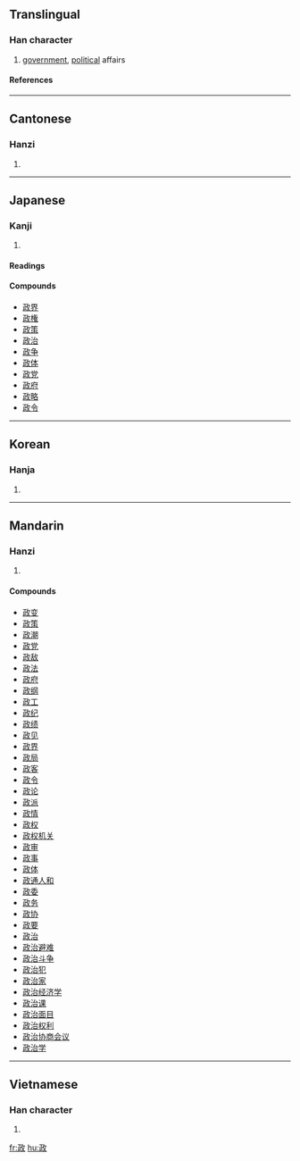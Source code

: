 ==Translingual==
===Han character===
{{Han char|rn=66|rad=攴|as=04|sn=8|four=1814<sub>0</sub>|canj=一一人大 (MMOK)}}
# [[government]], [[political]] affairs
====References====
{{Han ref|kx=0469.060|dkj=13135|dj=0819.020|hdz=21453.030|uh=653F|ud=25919|bh=AC46|bd=44102}}

----
==Cantonese==
===Hanzi===
{{yue-hanzi|jyut=|y=[[jing3]]}}
# {{defn|Cantonese}}

----
==Japanese==
===Kanji===
{{ja-kanji|grade=5|rs=攴04}}
# {{defn|Japanese}} 
====Readings====
{{ja-readings|on=[[せい]] (sei), [[しょう]] (shō)|kun=[[まつりごと]] (matsurigoto), [[ただす]] (tadasu)}}

====Compounds====
*[[政界]]
*[[政権]]
*[[政策]]
*[[政治]]
*[[政争]]
*[[政体]]
*[[政党]]
*[[政府]]
*[[政略]]
*[[政令]]

----
==Korean==
===Hanja===
{{ko-hanja|hangeul=정|eumhun=|rv=jeong|mr=chŏng|y=ceng}}
# {{defn|Korean}}

----
==Mandarin==
===Hanzi===
{{cmn-hanzi|pin=[[zhēng]] ([[zheng1]]), [[zhèng]] ([[zheng4]])|wg=[[cheng1|cheng<sup>1</sup>]], [[cheng4|cheng<sup>4</sup>]]}}
# {{defn|Mandarin}}

====Compounds====
*[[政变]]
*[[政策]]
*[[政潮]]
*[[政党]]
*[[政敌]]
*[[政法]]
*[[政府]]
*[[政纲]]
*[[政工]]
*[[政纪]]
*[[政绩]]
*[[政见]]
*[[政界]]
*[[政局]]
*[[政客]]
*[[政令]]
*[[政论]]
*[[政派]]
*[[政情]]
*[[政权]]
*[[政权机关]]
*[[政审]]
*[[政事]]
*[[政体]]
*[[政通人和]]
*[[政委]]
*[[政务]]
*[[政协]]
*[[政要]]
*[[政治]]
*[[政治避难]]
*[[政治斗争]]
*[[政治犯]]
*[[政治家]]
*[[政治经济学]]
*[[政治课]]
*[[政治面目]]
*[[政治权利]]
*[[政治协商会议]]
*[[政治学]]

----
==Vietnamese==
===Han character===
{{vi-hantu|quoc ngu: chính}}
# {{defn|Vietnamese}}

[[fr:政]]
[[hu:政]]